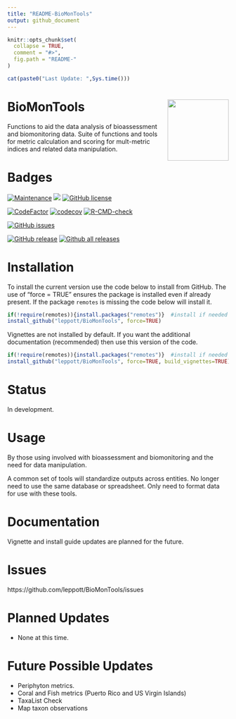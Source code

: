 ```yaml
---
title: "README-BioMonTools"
output: github_document
---
```


<!-- README.md is generated from README.Rmd. Please edit that file -->

```r
knitr::opts_chunk$set(
  collapse = TRUE,
  comment = "#>",
  fig.path = "README-"
)
```

```r
cat(paste0("Last Update: ",Sys.time()))
```
# BioMonTools <img src="man/figures/logo.png" align="right" height="139" />
Functions to aid the data analysis of bioassessment and biomonitoring data.
Suite of functions and tools for metric calculation and scoring for mult-metric
indices and related data manipulation.

# Badges
[![Maintenance](https://img.shields.io/badge/Maintained%3F-yes-green.svg)](https://GitHub.com/leppott/BioMonTools/graphs/commit-activity)
[![](https://img.shields.io/badge/lifecycle-stable-green.svg)](https://www.tidyverse.org/lifecycle/#stable)
[![GitHub license](https://img.shields.io/github/license/leppott/BioMonTools.svg)](https://github.com/leppott/BioMonTools/blob/master/LICENSE)

[![CodeFactor](https://www.codefactor.io/repository/github/leppott/BioMonTools/badge)](https://www.codefactor.io/repository/github/leppott/BioMonTools)
[![codecov](https://codecov.io/gh/leppott/BioMonTools/branch/master/graph/badge.svg)](https://codecov.io/gh/leppott/BioMonTools)
[![R-CMD-check](https://github.com/leppott/BioMonTools/workflows/R-CMD-check/badge.svg)](https://github.com/leppott/BioMonTools/actions)

[![GitHub issues](https://img.shields.io/github/issues/leppott/BioMonTools.svg)](https://GitHub.com/leppott/BioMonTools/issues/)

[![GitHub release](https://img.shields.io/github/release/leppott/BioMonTools.svg)](https://GitHub.com/leppott/BioMonTools/releases/)
[![Github all releases](https://img.shields.io/github/downloads/leppott/BioMonTools/total.svg)](https://GitHub.com/leppott/BioMonTools/releases/)

# Installation
To install the current version use the code below to install from GitHub.  The
use of "force = TRUE" ensures the package is installed even if already present.
If the package `remotes` is missing the code below will install it.

```r
if(!require(remotes)){install.packages("remotes")}  #install if needed
install_github("leppott/BioMonTools", force=TRUE)
```

Vignettes are not installed by default.  If you want the additional 
documentation (recommended) then use this version of the code.

```r
if(!require(remotes)){install.packages("remotes")}  #install if needed
install_github("leppott/BioMonTools", force=TRUE, build_vignettes=TRUE)
```


# Status
In development. 

# Usage
By those using involved with bioassessment and biomonitoring and the need for data manipulation.

A common set of tools will standardize outputs across entities.  No longer need to use 
the same database or spreadsheet.  Only need to format data for use with these tools.

# Documentation
Vignette and install guide updates are planned for the future.

# Issues
https://github.com/leppott/BioMonTools/issues

# Planned Updates

* None at this time.

# Future Possible Updates

* Periphyton metrics.
* Coral and Fish metrics (Puerto Rico and US Virgin Islands)
* TaxaList Check
* Map taxon observations

